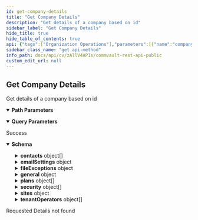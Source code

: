 ```yaml
---
id: get-company-details
title: "Get Company Details"
description: "Get details of a company based on id"
sidebar_label: "Get Company Details"
hide_title: true
hide_table_of_contents: true
api: {"tags":["Organization Operations"],"parameters":[{"name":"companyId","in":"path","description":"Id of the Company whose details have to be fetched","required":true,"schema":{"type":"integer","format":"int32"}},{"schema":{"type":"boolean"},"in":"query","name":"showInheritedAssociation","description":"Show inherited security association"}],"responses":{"200":{"description":"Success","content":{"application/json":{"schema":{"description":"Used to return details of a company whose companyId has been provided","properties":{"contacts":{"items":{"properties":{"email":{"type":"string"},"fullname":{"type":"string"},"id":{"type":"string"},"name":{"type":"string"}},"type":"object"},"type":"array"},"creationTime":{"description":"The date and time of the creation of the company.","format":"int32","type":"integer"},"emailSettings":{"properties":{"senderEmail":{"description":"Email id of the sender","type":"string"},"senderName":{"description":"Name of the sender sending the email","type":"string"}},"type":"object"},"fileExceptions":{"properties":{"unix":{"description":"Unix file paths to be excluded.Comma separated string.","type":"string"},"useCompanyGlobalFilter":{"description":"Enable or disable the use of the file path filters on all subclients. By default, it is enabled when filters are added for either Windows or Unix or both.","type":"boolean"},"windows":{"description":"Window file paths to be excluded.Comma separated string.","type":"string"}},"type":"object"},"general":{"properties":{"assignLaptopOwners":{"description":"Used to assign owners to laptops automatically after installation. The owners can be all the logged in active directory users, the first user to login into the laptop after installation or the users belonging to the laptop's local user group list. The option to assign automatically can also be disabled.","enum":["LOGGED_IN_ACTIVE_DIRECTORY_USERS","FIRST_LOGGED_IN_USER","LAPTOP_USER_GROUPS_AS_OWNERS","DO_NOT_ASSIGN"],"format":"","type":"string"},"authcodeForInstallation":{"description":"Enable or disable authcode for installation.","type":"boolean"},"autoDiscoverApp":{"description":"Enable or Disable Auto Discover Applications.When Auto discover applications is enabled, each member server of this company is searched once every 24 hours to discover any applications that need to be backed up. For any newly-discovered and unprotected applications, the agent software is automatically installed on the server.","type":"boolean"},"emailSuffix":{"description":"Supported domains for the company","type":"string"},"enableDataEncryption":{"description":"Enable or disable data encryption","type":"boolean"},"infrastructureType":{"description":"These are different types of infrastructure provided for storage in companies. It can be rented from the provider, owned or can be a hybrid. Cannot move back to rented storage from owned storage and cannot move back to rented storage/owned storage from rented and owned storage.","enum":["RENTED_STORAGE","OWN_STORAGE","RENTED_AND_OWN_STORAGE"],"format":"","type":"string"},"newAlias":{"description":"The company domain or NetBIOS name","type":"string"},"resellerMode":{"description":"Enable reseller mode. A reseller is a user or user groups who can operate multiple tenant environments. The service provider can assign one or more resellers as the tenant operator for a company. The reseller can switch to any of their assigned tenant environment and operate on the company as a tenant user. Once enabled, the reseller mode cannot be disabled.","type":"boolean"},"serviceCommcells":{"description":"Service commcells associated with the master commcell.","items":{"properties":{"id":{"format":"int32","type":"integer","x-terraform-omitempty":true,"x-terraform-set-key":true},"name":{"nullable":true,"type":"string"}},"type":"object"},"type":"array"},"supportedSolutions":{"items":{"description":"This facilitates the selection of solutions for the company by it's provider.","enum":["FILE_SERVER","VIRTUALIZATION","LAPTOP","DATABASES","EXCHANGE","ARCHIVING","CLOUD_APPS","SHAREPOINT","ACTIVATE","ACTIVE_DIRECTORY","OFFICE_365","BIGDATA_APPS","G_SUITE","SALESFORCE","REPLICATION","KUBERNETES"],"type":"string"},"type":"array"},"twoFactorAuth":{"properties":{"all":{"description":"enable two factor authentication for every entity. if set to false when Two factor authentication is enabled, provide userGroupId or userGroupName. If both are provided, userGroupId is taken","type":"boolean"},"enable":{"description":"enable or disable two factor authentication. if enabled, all or userGroups value should be provided.","type":"boolean"},"userGroups":{"items":{"properties":{"id":{"format":"int32","type":"integer","x-terraform-omitempty":true,"x-terraform-set-key":true},"name":{"nullable":true,"type":"string"}},"type":"object"},"type":"array"}},"type":"object"},"upnInsteadOfEmail":{"description":"Enable or disable the use of User Pricipal Name in place of an email address.","type":"boolean"}},"type":"object"},"id":{"format":"int32","type":"integer"},"operatorsOperationType":{"format":"int32","type":"integer"},"plans":{"items":{"properties":{"id":{"format":"int32","type":"integer","x-terraform-omitempty":true,"x-terraform-set-key":true},"name":{"nullable":true,"type":"string"}},"type":"object"},"type":"array"},"security":{"items":{"description":"A list of users or user groups each having a specific set of roles that determine the kind of operations they can perform on the entity.","properties":{"externalUserGroup":{"description":"External User Group Entity","properties":{"id":{"description":"User Group Id","format":"int32","type":"integer"},"name":{"description":"External Group Name","type":"string"},"providerId":{"description":"Provider id","format":"int32","type":"integer"},"providerName":{"description":"Provider Name","type":"string"}},"type":"object"},"isCreatorAssociation":{"type":"boolean"},"permissionList":{"items":{"description":"List of permissions associated with the entity. Either categoryId and categoryName or permissionId and permissionName will be returned. If categoryId or categoryName is returned, all the corresponding permissions in the category are associated with the entity.","properties":{"categoryId":{"format":"int32","type":"integer"},"categoryName":{"type":"string"},"exclude":{"description":"Flag to specify if this is included permission or excluded permission.","type":"boolean"},"permissionId":{"format":"int32","type":"integer"},"permissionName":{"type":"string"},"type":{"description":"Returns the type of association.","enum":["ALL_CATEGORIES","CATEGORY_ENTITY","PERMISSION_ENTITY"],"type":"string"}},"type":"object"},"type":"array"},"role":{"properties":{"id":{"format":"int32","type":"integer","x-terraform-omitempty":true,"x-terraform-set-key":true},"name":{"nullable":true,"type":"string"}},"type":"object"},"user":{"properties":{"id":{"format":"int32","type":"integer","x-terraform-omitempty":true,"x-terraform-set-key":true},"name":{"nullable":true,"type":"string"}},"type":"object"},"userGroup":{"properties":{"id":{"format":"int32","type":"integer","x-terraform-omitempty":true,"x-terraform-set-key":true},"name":{"nullable":true,"type":"string"}},"type":"object"}},"type":"object"},"type":"array"},"sites":{"properties":{"primarySiteName":{"description":"Primary site name","type":"string"},"secondarySiteNames":{"description":"Secondary site names","items":{"type":"string"},"type":"array"}},"type":"object"},"tenantOperators":{"items":{"description":"These are users and groups who will be allowed to manage the company. Different roles can be assigned for each tenant operator for the company. Either id/name of the user/usergroup/roles can be provided. If both id and name are provided, id will be taken into consideration.","properties":{"role":{"properties":{"id":{"format":"int32","type":"integer","x-terraform-omitempty":true,"x-terraform-set-key":true},"name":{"nullable":true,"type":"string"}},"type":"object"},"user":{"properties":{"id":{"format":"int32","type":"integer","x-terraform-omitempty":true,"x-terraform-set-key":true},"name":{"nullable":true,"type":"string"}},"type":"object"},"userGroup":{"properties":{"id":{"format":"int32","type":"integer","x-terraform-omitempty":true,"x-terraform-set-key":true},"name":{"nullable":true,"type":"string"}},"type":"object"}},"type":"object"},"type":"array"}},"type":"object"}}}},"404":{"description":"Requested Details not found"}},"operationId":"GetCompanyDetails","description":"Get details of a company based on id","method":"get","path":"/V4/company/{companyId}","servers":[{"url":"http://{hostname}/webconsole/api","variables":{"hostname":{"default":"localhost","description":"Webconsole"}}}],"securitySchemes":{"token":{"in":"header","name":"Authtoken","type":"apiKey"}},"info":{"version":"1.0.0","contact":{},"description":"## Welcome\n\nWelcome to Commvault's Rest APIs. You can explore our APIs in [Postman](https://getpostman.com) using the predefined requests we created\n\nThe current version of this documentation is **Commvault Platform Release 2022E**.\n\nYou can access LTS documentation here:\n\n[Feature Release 11.20](https://documenter.getpostman.com/view/2046098/UVR7KoPJ)\n\n[Feature Release 11.24](https://documenter.getpostman.com/view/2046098/UVR7KoPL)\n\nFor more V2 and Latest APIs, please visit your API Explorer page.  \n[*More Details*](http://documentation.commvault.com/commvault/v11/article?p=107350_1.htm)\n\n## Setup\n\nTo get started, [create an environment in Postman](https://www.getpostman.com/docs/environments), select that environment, and set your environment variables by entering necessary values in the `0 - Setup/Environment Setup` pre-request script ([documentation on pre-request scripts](http://www.getpostman.com/docs/pre_request_scripts)). Also, Some of our calls might have dependencies. `GET`/`PUT`/`DELETE` may only work after an item is created with a `POST`.\n\nThe same set of APIs can be used for both XML and JSON. If you want to get equivalent JSON for the XML, use our [API](https://api.commvault.com/#fe2fa795-dd7c-4416-857d-75704b52be8c) for conversion.\n\n**Note:** Swagger Documentation for V2/Latest APIs are present in the following URL:  \n`{ServerURL}/sandbox/apiexplorer`\n\n[*More Details*](http://documentation.commvault.com/commvault/v11/article?p=45551.htm)","title":"Commvault Rest API - Public"},"postman":{"name":"Get Company Details","description":{"content":"Get details of a company based on id","type":"text/plain"},"url":{"path":["V4","company",":companyId"],"host":["{{baseUrl}}"],"query":[{"disabled":false,"description":{"content":"Show inherited security association","type":"text/plain"},"key":"showInheritedAssociation","value":""}],"variable":[{"disabled":false,"description":{"content":"(Required) Id of the Company whose details have to be fetched","type":"text/plain"},"type":"any","value":"","key":"companyId"}]},"header":[{"key":"Accept","value":"application/json"}],"method":"GET"}}
sidebar_class_name: "get api-method"
info_path: docs/api/cv/zAllV4APIs/commvault-rest-api-public
custom_edit_url: null
---
```



## Get Company Details



Get details of a company based on id

<details style={{"marginBottom":"1rem"}} data-collapsed={false} open={true}><summary style={{}}><strong>Path Parameters</strong></summary><div><ul><ParamsItem className={"paramsItem"} param={{"name":"companyId","in":"path","description":"Id of the Company whose details have to be fetched","required":true,"schema":{"type":"integer","format":"int32"}}}></ParamsItem></ul></div></details><details style={{"marginBottom":"1rem"}} data-collapsed={false} open={true}><summary style={{}}><strong>Query Parameters</strong></summary><div><ul><ParamsItem className={"paramsItem"} param={{"schema":{"type":"boolean"},"in":"query","name":"showInheritedAssociation","description":"Show inherited security association"}}></ParamsItem></ul></div></details><div><ApiTabs><TabItem label={"200"} value={"200"}><div>

Success

</div><div><MimeTabs schemaType={"response"}><TabItem label={"application/json"} value={"application/json"}><SchemaTabs><TabItem label={"Schema"} value={"Schema"}><details style={{}} data-collapsed={false} open={true}><summary style={{"textAlign":"left"}}><strong>Schema</strong></summary><div style={{"textAlign":"left","marginLeft":"1rem"}}></div><ul style={{"marginLeft":"1rem"}}><SchemaItem collapsible={true} className={"schemaItem"}><details style={{}}><summary style={{}}><strong>contacts</strong><span style={{"opacity":"0.6"}}> object[]</span></summary><div style={{"marginLeft":"1rem"}}><SchemaItem collapsible={false} name={"email"} required={false} deprecated={undefined} schemaDescription={undefined} schemaName={"string"} qualifierMessage={undefined} defaultValue={undefined}></SchemaItem><SchemaItem collapsible={false} name={"fullname"} required={false} deprecated={undefined} schemaDescription={undefined} schemaName={"string"} qualifierMessage={undefined} defaultValue={undefined}></SchemaItem><SchemaItem collapsible={false} name={"id"} required={false} deprecated={undefined} schemaDescription={undefined} schemaName={"string"} qualifierMessage={undefined} defaultValue={undefined}></SchemaItem><SchemaItem collapsible={false} name={"name"} required={false} deprecated={undefined} schemaDescription={undefined} schemaName={"string"} qualifierMessage={undefined} defaultValue={undefined}></SchemaItem></div></details></SchemaItem><SchemaItem collapsible={false} name={"creationTime"} required={false} deprecated={undefined} schemaDescription={"The date and time of the creation of the company."} schemaName={"int32"} qualifierMessage={undefined} defaultValue={undefined}></SchemaItem><SchemaItem collapsible={true} className={"schemaItem"}><details style={{}}><summary style={{}}><strong>emailSettings</strong><span style={{"opacity":"0.6"}}> object</span></summary><div style={{"marginLeft":"1rem"}}><SchemaItem collapsible={false} name={"senderEmail"} required={false} deprecated={undefined} schemaDescription={"Email id of the sender"} schemaName={"string"} qualifierMessage={undefined} defaultValue={undefined}></SchemaItem><SchemaItem collapsible={false} name={"senderName"} required={false} deprecated={undefined} schemaDescription={"Name of the sender sending the email"} schemaName={"string"} qualifierMessage={undefined} defaultValue={undefined}></SchemaItem></div></details></SchemaItem><SchemaItem collapsible={true} className={"schemaItem"}><details style={{}}><summary style={{}}><strong>fileExceptions</strong><span style={{"opacity":"0.6"}}> object</span></summary><div style={{"marginLeft":"1rem"}}><SchemaItem collapsible={false} name={"unix"} required={false} deprecated={undefined} schemaDescription={"Unix file paths to be excluded.Comma separated string."} schemaName={"string"} qualifierMessage={undefined} defaultValue={undefined}></SchemaItem><SchemaItem collapsible={false} name={"useCompanyGlobalFilter"} required={false} deprecated={undefined} schemaDescription={"Enable or disable the use of the file path filters on all subclients. By default, it is enabled when filters are added for either Windows or Unix or both."} schemaName={"boolean"} qualifierMessage={undefined} defaultValue={undefined}></SchemaItem><SchemaItem collapsible={false} name={"windows"} required={false} deprecated={undefined} schemaDescription={"Window file paths to be excluded.Comma separated string."} schemaName={"string"} qualifierMessage={undefined} defaultValue={undefined}></SchemaItem></div></details></SchemaItem><SchemaItem collapsible={true} className={"schemaItem"}><details style={{}}><summary style={{}}><strong>general</strong><span style={{"opacity":"0.6"}}> object</span></summary><div style={{"marginLeft":"1rem"}}><SchemaItem collapsible={false} name={"assignLaptopOwners"} required={false} deprecated={undefined} schemaDescription={"Used to assign owners to laptops automatically after installation. The owners can be all the logged in active directory users, the first user to login into the laptop after installation or the users belonging to the laptop's local user group list. The option to assign automatically can also be disabled."} schemaName={"string"} qualifierMessage={"**Possible values:** [`LOGGED_IN_ACTIVE_DIRECTORY_USERS`, `FIRST_LOGGED_IN_USER`, `LAPTOP_USER_GROUPS_AS_OWNERS`, `DO_NOT_ASSIGN`]"} defaultValue={undefined}></SchemaItem><SchemaItem collapsible={false} name={"authcodeForInstallation"} required={false} deprecated={undefined} schemaDescription={"Enable or disable authcode for installation."} schemaName={"boolean"} qualifierMessage={undefined} defaultValue={undefined}></SchemaItem><SchemaItem collapsible={false} name={"autoDiscoverApp"} required={false} deprecated={undefined} schemaDescription={"Enable or Disable Auto Discover Applications.When Auto discover applications is enabled, each member server of this company is searched once every 24 hours to discover any applications that need to be backed up. For any newly-discovered and unprotected applications, the agent software is automatically installed on the server."} schemaName={"boolean"} qualifierMessage={undefined} defaultValue={undefined}></SchemaItem><SchemaItem collapsible={false} name={"emailSuffix"} required={false} deprecated={undefined} schemaDescription={"Supported domains for the company"} schemaName={"string"} qualifierMessage={undefined} defaultValue={undefined}></SchemaItem><SchemaItem collapsible={false} name={"enableDataEncryption"} required={false} deprecated={undefined} schemaDescription={"Enable or disable data encryption"} schemaName={"boolean"} qualifierMessage={undefined} defaultValue={undefined}></SchemaItem><SchemaItem collapsible={false} name={"infrastructureType"} required={false} deprecated={undefined} schemaDescription={"These are different types of infrastructure provided for storage in companies. It can be rented from the provider, owned or can be a hybrid. Cannot move back to rented storage from owned storage and cannot move back to rented storage/owned storage from rented and owned storage."} schemaName={"string"} qualifierMessage={"**Possible values:** [`RENTED_STORAGE`, `OWN_STORAGE`, `RENTED_AND_OWN_STORAGE`]"} defaultValue={undefined}></SchemaItem><SchemaItem collapsible={false} name={"newAlias"} required={false} deprecated={undefined} schemaDescription={"The company domain or NetBIOS name"} schemaName={"string"} qualifierMessage={undefined} defaultValue={undefined}></SchemaItem><SchemaItem collapsible={false} name={"resellerMode"} required={false} deprecated={undefined} schemaDescription={"Enable reseller mode. A reseller is a user or user groups who can operate multiple tenant environments. The service provider can assign one or more resellers as the tenant operator for a company. The reseller can switch to any of their assigned tenant environment and operate on the company as a tenant user. Once enabled, the reseller mode cannot be disabled."} schemaName={"boolean"} qualifierMessage={undefined} defaultValue={undefined}></SchemaItem><SchemaItem collapsible={true} className={"schemaItem"}><details style={{}}><summary style={{}}><strong>serviceCommcells</strong><span style={{"opacity":"0.6"}}> object[]</span></summary><div style={{"marginLeft":"1rem"}}><div style={{"marginTop":".5rem","marginBottom":".5rem"}}>

Service commcells associated with the master commcell.

</div><SchemaItem collapsible={false} name={"id"} required={false} deprecated={undefined} schemaDescription={undefined} schemaName={"int32"} qualifierMessage={undefined} defaultValue={undefined}></SchemaItem><SchemaItem collapsible={false} name={"name"} required={false} deprecated={undefined} schemaDescription={undefined} schemaName={"string"} qualifierMessage={undefined} defaultValue={undefined}></SchemaItem></div></details></SchemaItem><SchemaItem collapsible={false} name={"supportedSolutions"} required={false} deprecated={undefined} schemaDescription={undefined} schemaName={"string[]"} qualifierMessage={"**Possible values:** [`FILE_SERVER`, `VIRTUALIZATION`, `LAPTOP`, `DATABASES`, `EXCHANGE`, `ARCHIVING`, `CLOUD_APPS`, `SHAREPOINT`, `ACTIVATE`, `ACTIVE_DIRECTORY`, `OFFICE_365`, `BIGDATA_APPS`, `G_SUITE`, `SALESFORCE`, `REPLICATION`, `KUBERNETES`]"} defaultValue={undefined}></SchemaItem><SchemaItem collapsible={true} className={"schemaItem"}><details style={{}}><summary style={{}}><strong>twoFactorAuth</strong><span style={{"opacity":"0.6"}}> object</span></summary><div style={{"marginLeft":"1rem"}}><SchemaItem collapsible={false} name={"all"} required={false} deprecated={undefined} schemaDescription={"enable two factor authentication for every entity. if set to false when Two factor authentication is enabled, provide userGroupId or userGroupName. If both are provided, userGroupId is taken"} schemaName={"boolean"} qualifierMessage={undefined} defaultValue={undefined}></SchemaItem><SchemaItem collapsible={false} name={"enable"} required={false} deprecated={undefined} schemaDescription={"enable or disable two factor authentication. if enabled, all or userGroups value should be provided."} schemaName={"boolean"} qualifierMessage={undefined} defaultValue={undefined}></SchemaItem><SchemaItem collapsible={true} className={"schemaItem"}><details style={{}}><summary style={{}}><strong>userGroups</strong><span style={{"opacity":"0.6"}}> object[]</span></summary><div style={{"marginLeft":"1rem"}}><SchemaItem collapsible={false} name={"id"} required={false} deprecated={undefined} schemaDescription={undefined} schemaName={"int32"} qualifierMessage={undefined} defaultValue={undefined}></SchemaItem><SchemaItem collapsible={false} name={"name"} required={false} deprecated={undefined} schemaDescription={undefined} schemaName={"string"} qualifierMessage={undefined} defaultValue={undefined}></SchemaItem></div></details></SchemaItem></div></details></SchemaItem><SchemaItem collapsible={false} name={"upnInsteadOfEmail"} required={false} deprecated={undefined} schemaDescription={"Enable or disable the use of User Pricipal Name in place of an email address."} schemaName={"boolean"} qualifierMessage={undefined} defaultValue={undefined}></SchemaItem></div></details></SchemaItem><SchemaItem collapsible={false} name={"id"} required={false} deprecated={undefined} schemaDescription={undefined} schemaName={"int32"} qualifierMessage={undefined} defaultValue={undefined}></SchemaItem><SchemaItem collapsible={false} name={"operatorsOperationType"} required={false} deprecated={undefined} schemaDescription={undefined} schemaName={"int32"} qualifierMessage={undefined} defaultValue={undefined}></SchemaItem><SchemaItem collapsible={true} className={"schemaItem"}><details style={{}}><summary style={{}}><strong>plans</strong><span style={{"opacity":"0.6"}}> object[]</span></summary><div style={{"marginLeft":"1rem"}}><SchemaItem collapsible={false} name={"id"} required={false} deprecated={undefined} schemaDescription={undefined} schemaName={"int32"} qualifierMessage={undefined} defaultValue={undefined}></SchemaItem><SchemaItem collapsible={false} name={"name"} required={false} deprecated={undefined} schemaDescription={undefined} schemaName={"string"} qualifierMessage={undefined} defaultValue={undefined}></SchemaItem></div></details></SchemaItem><SchemaItem collapsible={true} className={"schemaItem"}><details style={{}}><summary style={{}}><strong>security</strong><span style={{"opacity":"0.6"}}> object[]</span></summary><div style={{"marginLeft":"1rem"}}><SchemaItem collapsible={true} className={"schemaItem"}><details style={{}}><summary style={{}}><strong>externalUserGroup</strong><span style={{"opacity":"0.6"}}> object</span></summary><div style={{"marginLeft":"1rem"}}><div style={{"marginTop":".5rem","marginBottom":".5rem"}}>

External User Group Entity

</div><SchemaItem collapsible={false} name={"id"} required={false} deprecated={undefined} schemaDescription={"User Group Id"} schemaName={"int32"} qualifierMessage={undefined} defaultValue={undefined}></SchemaItem><SchemaItem collapsible={false} name={"name"} required={false} deprecated={undefined} schemaDescription={"External Group Name"} schemaName={"string"} qualifierMessage={undefined} defaultValue={undefined}></SchemaItem><SchemaItem collapsible={false} name={"providerId"} required={false} deprecated={undefined} schemaDescription={"Provider id"} schemaName={"int32"} qualifierMessage={undefined} defaultValue={undefined}></SchemaItem><SchemaItem collapsible={false} name={"providerName"} required={false} deprecated={undefined} schemaDescription={"Provider Name"} schemaName={"string"} qualifierMessage={undefined} defaultValue={undefined}></SchemaItem></div></details></SchemaItem><SchemaItem collapsible={false} name={"isCreatorAssociation"} required={false} deprecated={undefined} schemaDescription={undefined} schemaName={"boolean"} qualifierMessage={undefined} defaultValue={undefined}></SchemaItem><SchemaItem collapsible={true} className={"schemaItem"}><details style={{}}><summary style={{}}><strong>permissionList</strong><span style={{"opacity":"0.6"}}> object[]</span></summary><div style={{"marginLeft":"1rem"}}><SchemaItem collapsible={false} name={"categoryId"} required={false} deprecated={undefined} schemaDescription={undefined} schemaName={"int32"} qualifierMessage={undefined} defaultValue={undefined}></SchemaItem><SchemaItem collapsible={false} name={"categoryName"} required={false} deprecated={undefined} schemaDescription={undefined} schemaName={"string"} qualifierMessage={undefined} defaultValue={undefined}></SchemaItem><SchemaItem collapsible={false} name={"exclude"} required={false} deprecated={undefined} schemaDescription={"Flag to specify if this is included permission or excluded permission."} schemaName={"boolean"} qualifierMessage={undefined} defaultValue={undefined}></SchemaItem><SchemaItem collapsible={false} name={"permissionId"} required={false} deprecated={undefined} schemaDescription={undefined} schemaName={"int32"} qualifierMessage={undefined} defaultValue={undefined}></SchemaItem><SchemaItem collapsible={false} name={"permissionName"} required={false} deprecated={undefined} schemaDescription={undefined} schemaName={"string"} qualifierMessage={undefined} defaultValue={undefined}></SchemaItem><SchemaItem collapsible={false} name={"type"} required={false} deprecated={undefined} schemaDescription={"Returns the type of association."} schemaName={"string"} qualifierMessage={"**Possible values:** [`ALL_CATEGORIES`, `CATEGORY_ENTITY`, `PERMISSION_ENTITY`]"} defaultValue={undefined}></SchemaItem></div></details></SchemaItem><SchemaItem collapsible={true} className={"schemaItem"}><details style={{}}><summary style={{}}><strong>role</strong><span style={{"opacity":"0.6"}}> object</span></summary><div style={{"marginLeft":"1rem"}}><SchemaItem collapsible={false} name={"id"} required={false} deprecated={undefined} schemaDescription={undefined} schemaName={"int32"} qualifierMessage={undefined} defaultValue={undefined}></SchemaItem><SchemaItem collapsible={false} name={"name"} required={false} deprecated={undefined} schemaDescription={undefined} schemaName={"string"} qualifierMessage={undefined} defaultValue={undefined}></SchemaItem></div></details></SchemaItem><SchemaItem collapsible={true} className={"schemaItem"}><details style={{}}><summary style={{}}><strong>user</strong><span style={{"opacity":"0.6"}}> object</span></summary><div style={{"marginLeft":"1rem"}}><SchemaItem collapsible={false} name={"id"} required={false} deprecated={undefined} schemaDescription={undefined} schemaName={"int32"} qualifierMessage={undefined} defaultValue={undefined}></SchemaItem><SchemaItem collapsible={false} name={"name"} required={false} deprecated={undefined} schemaDescription={undefined} schemaName={"string"} qualifierMessage={undefined} defaultValue={undefined}></SchemaItem></div></details></SchemaItem><SchemaItem collapsible={true} className={"schemaItem"}><details style={{}}><summary style={{}}><strong>userGroup</strong><span style={{"opacity":"0.6"}}> object</span></summary><div style={{"marginLeft":"1rem"}}><SchemaItem collapsible={false} name={"id"} required={false} deprecated={undefined} schemaDescription={undefined} schemaName={"int32"} qualifierMessage={undefined} defaultValue={undefined}></SchemaItem><SchemaItem collapsible={false} name={"name"} required={false} deprecated={undefined} schemaDescription={undefined} schemaName={"string"} qualifierMessage={undefined} defaultValue={undefined}></SchemaItem></div></details></SchemaItem></div></details></SchemaItem><SchemaItem collapsible={true} className={"schemaItem"}><details style={{}}><summary style={{}}><strong>sites</strong><span style={{"opacity":"0.6"}}> object</span></summary><div style={{"marginLeft":"1rem"}}><SchemaItem collapsible={false} name={"primarySiteName"} required={false} deprecated={undefined} schemaDescription={"Primary site name"} schemaName={"string"} qualifierMessage={undefined} defaultValue={undefined}></SchemaItem><SchemaItem collapsible={false} name={"secondarySiteNames"} required={false} deprecated={undefined} schemaDescription={"Secondary site names"} schemaName={"string[]"} qualifierMessage={undefined} defaultValue={undefined}></SchemaItem></div></details></SchemaItem><SchemaItem collapsible={true} className={"schemaItem"}><details style={{}}><summary style={{}}><strong>tenantOperators</strong><span style={{"opacity":"0.6"}}> object[]</span></summary><div style={{"marginLeft":"1rem"}}><SchemaItem collapsible={true} className={"schemaItem"}><details style={{}}><summary style={{}}><strong>role</strong><span style={{"opacity":"0.6"}}> object</span></summary><div style={{"marginLeft":"1rem"}}><SchemaItem collapsible={false} name={"id"} required={false} deprecated={undefined} schemaDescription={undefined} schemaName={"int32"} qualifierMessage={undefined} defaultValue={undefined}></SchemaItem><SchemaItem collapsible={false} name={"name"} required={false} deprecated={undefined} schemaDescription={undefined} schemaName={"string"} qualifierMessage={undefined} defaultValue={undefined}></SchemaItem></div></details></SchemaItem><SchemaItem collapsible={true} className={"schemaItem"}><details style={{}}><summary style={{}}><strong>user</strong><span style={{"opacity":"0.6"}}> object</span></summary><div style={{"marginLeft":"1rem"}}><SchemaItem collapsible={false} name={"id"} required={false} deprecated={undefined} schemaDescription={undefined} schemaName={"int32"} qualifierMessage={undefined} defaultValue={undefined}></SchemaItem><SchemaItem collapsible={false} name={"name"} required={false} deprecated={undefined} schemaDescription={undefined} schemaName={"string"} qualifierMessage={undefined} defaultValue={undefined}></SchemaItem></div></details></SchemaItem><SchemaItem collapsible={true} className={"schemaItem"}><details style={{}}><summary style={{}}><strong>userGroup</strong><span style={{"opacity":"0.6"}}> object</span></summary><div style={{"marginLeft":"1rem"}}><SchemaItem collapsible={false} name={"id"} required={false} deprecated={undefined} schemaDescription={undefined} schemaName={"int32"} qualifierMessage={undefined} defaultValue={undefined}></SchemaItem><SchemaItem collapsible={false} name={"name"} required={false} deprecated={undefined} schemaDescription={undefined} schemaName={"string"} qualifierMessage={undefined} defaultValue={undefined}></SchemaItem></div></details></SchemaItem></div></details></SchemaItem></ul></details></TabItem><TabItem label={"Example (from schema)"} value={"Example (from schema)"}><ResponseSamples responseExample={"{\n  \"contacts\": [\n    {\n      \"email\": \"string\",\n      \"fullname\": \"string\",\n      \"id\": \"string\",\n      \"name\": \"string\"\n    }\n  ],\n  \"creationTime\": 0,\n  \"emailSettings\": {\n    \"senderEmail\": \"string\",\n    \"senderName\": \"string\"\n  },\n  \"fileExceptions\": {\n    \"unix\": \"string\",\n    \"useCompanyGlobalFilter\": true,\n    \"windows\": \"string\"\n  },\n  \"general\": {\n    \"assignLaptopOwners\": \"LOGGED_IN_ACTIVE_DIRECTORY_USERS\",\n    \"authcodeForInstallation\": true,\n    \"autoDiscoverApp\": true,\n    \"emailSuffix\": \"string\",\n    \"enableDataEncryption\": true,\n    \"infrastructureType\": \"RENTED_STORAGE\",\n    \"newAlias\": \"string\",\n    \"resellerMode\": true,\n    \"serviceCommcells\": [\n      {\n        \"id\": 0,\n        \"name\": \"string\"\n      }\n    ],\n    \"supportedSolutions\": [\n      \"FILE_SERVER\"\n    ],\n    \"twoFactorAuth\": {\n      \"all\": true,\n      \"enable\": true,\n      \"userGroups\": [\n        {\n          \"id\": 0,\n          \"name\": \"string\"\n        }\n      ]\n    },\n    \"upnInsteadOfEmail\": true\n  },\n  \"id\": 0,\n  \"operatorsOperationType\": 0,\n  \"plans\": [\n    {\n      \"id\": 0,\n      \"name\": \"string\"\n    }\n  ],\n  \"security\": [\n    {\n      \"externalUserGroup\": {\n        \"id\": 0,\n        \"name\": \"string\",\n        \"providerId\": 0,\n        \"providerName\": \"string\"\n      },\n      \"isCreatorAssociation\": true,\n      \"permissionList\": [\n        {\n          \"categoryId\": 0,\n          \"categoryName\": \"string\",\n          \"exclude\": true,\n          \"permissionId\": 0,\n          \"permissionName\": \"string\",\n          \"type\": \"ALL_CATEGORIES\"\n        }\n      ],\n      \"role\": {\n        \"id\": 0,\n        \"name\": \"string\"\n      },\n      \"user\": {\n        \"id\": 0,\n        \"name\": \"string\"\n      },\n      \"userGroup\": {\n        \"id\": 0,\n        \"name\": \"string\"\n      }\n    }\n  ],\n  \"sites\": {\n    \"primarySiteName\": \"string\",\n    \"secondarySiteNames\": [\n      \"string\"\n    ]\n  },\n  \"tenantOperators\": [\n    {\n      \"role\": {\n        \"id\": 0,\n        \"name\": \"string\"\n      },\n      \"user\": {\n        \"id\": 0,\n        \"name\": \"string\"\n      },\n      \"userGroup\": {\n        \"id\": 0,\n        \"name\": \"string\"\n      }\n    }\n  ]\n}"} language={"json"}></ResponseSamples></TabItem></SchemaTabs></TabItem></MimeTabs></div></TabItem><TabItem label={"404"} value={"404"}><div>

Requested Details not found

</div><div></div></TabItem></ApiTabs></div>
      